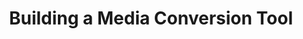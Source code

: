 ---
title: "Building a Media Conversion Tool"
publishedAt: "2024-01-16"
summary: "A Platform to quickly and easily convert media files without the server overhead. "
images:
    - "/images/projects/videx/videx.png"
    - "/images/projects/videx/videx2.png"
    - "/images/projects/videx/videx3.png"
team:
  - name: "Suvan GS"
    role: "Student Developer"
    avatar: "/images/avatar.png"
    linkedIn: "https://www.linkedin.com/in/suvan-gowri-shanker-596943261/"
---